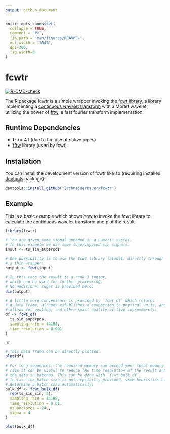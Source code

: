 ```yaml
---
output: github_document
---
```


<!-- README.md is generated from README.Rmd. Please edit that file -->

```r
knitr::opts_chunk$set(
  collapse = TRUE,
  comment = "#>",
  fig.path = "man/figures/README-",
  out.width = "100%",
  dpi=300,
  fig.width=8
)
```

# fcwtr

<!-- badges: start -->
[![R-CMD-check](https://github.com/lschneiderbauer/fcwtr/actions/workflows/R-CMD-check.yaml/badge.svg)](https://github.com/lschneiderbauer/fcwtr/actions/workflows/R-CMD-check.yaml)
<!-- badges: end -->

The R package fcwtr is a simple wrapper invoking the [fcwt
library](https://github.com/fastlib/fCWT), a library implementing a
[continuous wavelet transform](https://en.wikipedia.org/wiki/Continuous_wavelet_transform) with a Morlet wavelet, utilizing the power of [fftw](https://www.fftw.org/),
a fast fourier transform implementation.

## Runtime Dependencies
* R >= 4.1 (due to the use of native pipes)
* [fftw](https://www.fftw.org/) library (used by fcwt)


## Installation

You can install the development version of fcwtr like so (requiring installed
[devtools](https://devtools.r-lib.org/) package):

``` r
devtools::install_github("lschneiderbauer/fcwtr")
```

## Example

This is a basic example which shows how to invoke the fcwt library to calculate
the continuous wavelet transform and plot the result.

```r
library(fcwtr)

# You are given some signal encoded in a numeric vector.
# In this example we use some superimposed sin signals.
input <- ts_sin_superpos

# One possibility is to use the fcwt library (almost) directly through
# a thin wrapper:
output <- fcwt(input)

# In this case the result is a rank 3 tensor,
# which can be used for further processing.
# No additional sugar is provided here.
dim(output)
```

```r
# A little more convenience is provided by `fcwt_df` which returns
# a data frame, already establishes a connection to physical units, and
# allows for pooling, and other small quality-of-live improvements:
df <- fcwt_df(
  ts_sin_superpos,
  sampling_rate = 44100,
  time_resolution = 0.001
)

df

# This data frame can be directly plotted.
plot(df)
```

```r
# For long sequences, the required memory can exceed your local memory. In this
# case it can be useful to reduce the time resolution of the result and process
# the data in batches. This can be done with `fcwt_bulk_df`.
# In case the batch size is not explicitly provided, some heuristics are used to
# determine a batch size automatically:
bulk_df <- fcwt_bulk_df(
  rep(ts_sin_sin, 5),
  sampling_rate = 44100,
  time_resolution = 0.01,
  nsuboctaves = 24L,
  sigma = 4
)

plot(bulk_df)
```

<!-- regenerate with devtools::build_readme() -->
